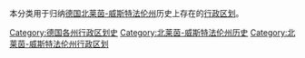 本分类用于归纳[[德国|德国]][[北莱茵-威斯特法伦州|北莱茵-威斯特法伦州]]历史上存在的[[行政区划|行政区划]]。

[[Category:德国各州行政区划史|Category:德国各州行政区划史]]
[[Category:北莱茵-威斯特法伦州历史|Category:北莱茵-威斯特法伦州历史]]
[[Category:北莱茵-威斯特法伦州行政区划|Category:北莱茵-威斯特法伦州行政区划]]